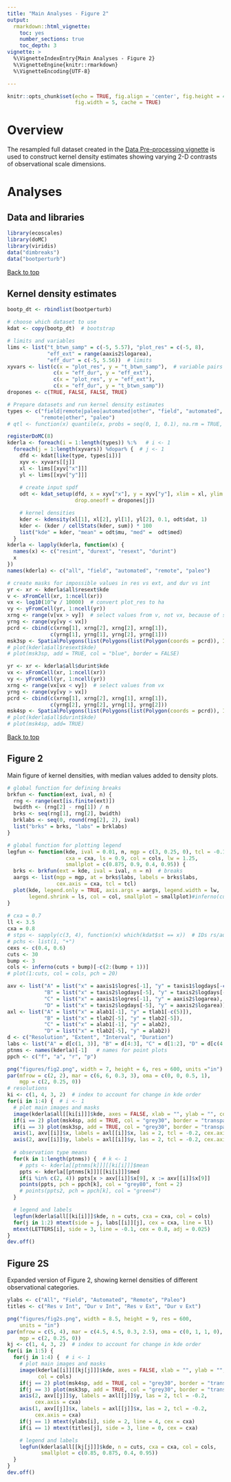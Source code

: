 ```yaml
---
title: "Main Analyses - Figure 2"
output: 
  rmarkdown::html_vignette:
    toc: yes
    number_sections: true
    toc_depth: 3
vignette: >
  %\VignetteIndexEntry{Main Analyses - Figure 2}
  %\VignetteEngine{knitr::rmarkdown}
  %\VignetteEncoding{UTF-8}

---
```


```r
knitr::opts_chunk$set(echo = TRUE, fig.align = 'center', fig.height = 4, 
                      fig.width = 5, cache = TRUE)
```


# Overview

The resampled full dataset created in the [Data Pre-processing vignette](data-pre-process.html) is used to construct kernel density estimates showing varying 2-D contrasts of observational scale dimensions.

# Analyses
## Data and libraries

```r
library(ecoscales)
library(doMC)
library(viridis)
data("dimbreaks")
data("bootperturb")
```


<a href="#top">Back to top</a>

## Kernel density estimates

```r
bootp_dt <- rbindlist(bootperturb)

# choose which dataset to use
kdat <- copy(bootp_dt)  # bootstrap

# limits and variables
lims <- list("t_btwn_samp" = c(-5, 5.57), "plot_res" = c(-5, 8), 
             "eff_ext" = range(aaxis2$logarea),
             "eff_dur" = c(-5, 5.56))  # limits
xyvars <- list(c(x = "plot_res", y = "t_btwn_samp"),  # variable pairs 
               c(x = "eff_dur", y = "eff_ext"), 
               c(x = "plot_res", y = "eff_ext"), 
               c(x = "eff_dur", y = "t_btwn_samp"))
dropones <- c(TRUE, FALSE, FALSE, TRUE)

# Prepare datasets and run kernel density estimates
types <- c("field|remote|paleo|automated|other", "field", "automated", 
           "remote|other", "paleo")
# qtl <- function(x) quantile(x, probs = seq(0, 1, 0.1), na.rm = TRUE, type = 1)

registerDoMC(8)
kderla <- foreach(i = 1:length(types)) %:%   # i <- 1
  foreach(j = 1:length(xyvars)) %dopar% {  # j <- 1
    dfd <- kdat[like(type, types[i])]
    xyv <- xyvars[[j]]
    xl <- lims[[xyv["x"]]]
    yl <- lims[[xyv["y"]]]
    
    # create input spdf
    odt <- kdat_setup(dfd, x = xyv["x"], y = xyv["y"], xlim = xl, ylim = yl, 
                      drop.oneoff = dropones[j])

    # kernel densities
    kder <- kdensity(xl[1], xl[2], yl[1], yl[2], 0.1, odt$dat, 1)
    kder <- (kder / cellStats(kder, sum)) * 100
    list("kde" = kder, "mean" = odt$mu, "med" =  odt$med)
  }
kderla <- lapply(kderla, function(x) {
  names(x) <- c("resint", "durext", "resext", "durint")
  x
})
names(kderla) <- c("all", "field", "automated", "remote", "paleo")

# create masks for impossible values in res vs ext, and dur vs int
yr <- xr <- kderla$all$resext$kde
v <- xFromCell(xr, 1:ncell(xr))
vx <- log10(10^v / 10000)  # convert plot_res to ha 
vy <- yFromCell(yr, 1:ncell(yr))
xrng <- range(v[vx > vy])  # select values from v, not vx, because of scale chng
yrng <- range(vy[vy < vx])
pcrd <- cbind(c(xrng[1], xrng[2], xrng[2], xrng[1]), 
              c(yrng[1], yrng[1], yrng[2], yrng[1]))
msk3sp <- SpatialPolygons(list(Polygons(list(Polygon(coords = pcrd)), ID = 1)))
# plot(kderla$all$resext$kde)
# plot(msk3sp, add = TRUE, col = "blue", border = FALSE)

yr <- xr <- kderla$all$durint$kde
vx <- xFromCell(xr, 1:ncell(xr))
vy <- yFromCell(yr, 1:ncell(yr))
xrng <- range(vx[vx < vy])  # select values from vx
yrng <- range(vy[vy > vx])
pcrd <- cbind(c(xrng[1], xrng[2], xrng[1], xrng[1]), 
              c(yrng[2], yrng[2], yrng[1], yrng[2]))
msk4sp <- SpatialPolygons(list(Polygons(list(Polygon(coords = pcrd)), ID = 1)))
# plot(kderla$all$durint$kde)
# plot(msk4sp, add= TRUE)
```

<a href="#top">Back to top</a>

## Figure 2

Main figure of kernel densities, with median values added to density plots. 

```r
# global function for defining breaks
brkfun <- function(ext, ival, n) {
  rng <- range(ext[is.finite(ext)])
  bwidth <- (rng[2] - rng[1]) / n
  brks <- seq(rng[1], rng[2], bwidth)
  brklabs <- seq(0, round(rng[2], 2), ival)
  list("brks" = brks, "labs" = brklabs)
}

# global function for plotting legend
legfun <- function(kde, ival = 0.01, n, mgp = c(3, 0.25, 0), tcl = -0.1, 
                   cxa = cxa, ls = 0.9, col = cols, lw = 1.25, 
                   smallplot = c(0.875, 0.9, 0.4, 0.95)) {
  brks <- brkfun(ext = kde, ival = ival, n = n)  # breaks
  aargs <- list(mgp = mgp, at = brks$labs, labels = brks$labs, 
                cex.axis = cxa, tcl = tcl)
  plot(kde, legend.only = TRUE, axis.args = aargs, legend.width = lw,
       legend.shrink = ls, col = col, smallplot = smallplot)#inferno(cuts))
}
  
# cxa = 0.7
ll <- 3.5
cxa = 0.8
# stps <- sapply(c(3, 4), function(x) which(kdat$st == x))  # IDs rs/auto/paleo
# pchs <- list(1, "+")
cexs <- c(0.4, 0.6)
cuts <- 30
bump <- 3
cols <- inferno(cuts + bump)[-c(2:(bump + 1))]
# plot(1:cuts, col = cols, pch = 20)

axv <- list("A" = list("x" = aaxis1$logres[-1], "y" = taxis1$logdays[-c(5)]), 
            "B" = list("x" = taxis2$logdays[-5], "y" = taxis2$logdays[-5]),
            "C" = list("x" = aaxis1$logres[-1], "y" = aaxis2$logarea), 
            "D" = list("x" = taxis2$logdays[-5], "y" = aaxis2$logarea))
axl <- list("A" = list("x" = alab1[-1], "y" = tlab1[-c(5)]), 
            "B" = list("x" = tlab2[-5], "y" = tlab2[-5]), 
            "C" = list("x" = alab1[-1], "y" = alab2), 
            "D" = list("x" = tlab2[-5], "y" = alab2))
d <- c("Resolution", "Extent", "Interval", "Duration")
labs <- list("A" = d[c(1, 3)], "B" = d[4:3], "C" = d[1:2], "D" = d[c(4, 2)])
ptnms <- names(kderla)[-1]   # names for point plots
ppch <- c("f", "a", "r", "p")

png("figures/fig2.png", width = 7, height = 6, res = 600, units ="in")
par(mfrow = c(2, 2), mar = c(6, 6, 0.3, 3), oma = c(0, 0, 0.5, 1), 
    mgp = c(2, 0.25, 0))
# resolutions
ki <- c(1, 4, 3, 2)  # index to account for change in kde order
for(i in 1:4) {  # i <- 1
  # plot main images and masks
  image(kderla$all[[ki[i]]]$kde, axes = FALSE, xlab = "", ylab = "", col = cols)
  if(i == 2) plot(msk4sp, add = TRUE, col = "grey30", border = "transparent")
  if(i == 3) plot(msk3sp, add = TRUE, col = "grey30", border = "transparent")
  axis(1, axv[[i]]$x, labels = axl[[i]]$x, las = 2, tcl = -0.2, cex.axis = cxa)
  axis(2, axv[[i]]$y, labels = axl[[i]]$y, las = 2, tcl = -0.2, cex.axis = cxa)
  
  # observation type means
  for(k in 1:length(ptnms)) {  # k <- 1
    # ppts <- kderla[[ptnms[k]]][[ki[i]]]$mean
    ppts <- kderla[[ptnms[k]]][[ki[i]]]$med
    if(i %in% c(2, 4)) ppts[x > axv[[i]]$x[9], x := axv[[i]]$x[9]]
    points(ppts, pch = ppch[k], col = "grey80", font = 2)
    # points(ppts2, pch = ppch[k], col = "green4")
  }    

  # legend and labels
  legfun(kderla$all[[ki[i]]]$kde, n = cuts, cxa = cxa, col = cols)
  for(j in 1:2) mtext(side = j, labs[[i]][j], cex = cxa, line = ll)
  mtext(LETTERS[i], side = 3, line = -0.1, cex = 0.8, adj = 0.025)
}
dev.off()

```

## Figure 2S

Expanded version of Figure 2, showing kernel densities of different observational categories. 

```r
ylabs <- c("All", "Field", "Automated", "Remote", "Paleo")
titles <- c("Res v Int", "Dur v Int", "Res v Ext", "Dur v Ext")

png("figures/fig2s.png", width = 8.5, height = 9, res = 600, 
    units = "in")
par(mfrow = c(5, 4), mar = c(4.5, 4.5, 0.3, 2.5), oma = c(0, 1, 1, 0), 
    mgp = c(2, 0.25, 0))
kj <- c(1, 4, 3, 2)  # index to account for change in kde order
for(i in 1:5) {
  for(j in 1:4) {  # i <- 1
    # plot main images and masks
    image(kderla[[i]][[kj[j]]]$kde, axes = FALSE, xlab = "", ylab = "", 
          col = cols)
    if(j == 2) plot(msk4sp, add = TRUE, col = "grey30", border = "transparent")
    if(j == 3) plot(msk3sp, add = TRUE, col = "grey30", border = "transparent")
    axis(2, axv[[j]]$y, labels = axl[[j]]$y, las = 2, tcl = -0.2,
         cex.axis = cxa)
    axis(1, axv[[j]]$x, labels = axl[[j]]$x, las = 2, tcl = -0.2,
         cex.axis = cxa)
    if(j == 1) mtext(ylabs[i], side = 2, line = 4, cex = cxa)
    if(i == 1) mtext(titles[j], side = 3, line = 0, cex = cxa)

    # legend and labels
    legfun(kderla$all[[kj[j]]]$kde, n = cuts, cxa = cxa, col = cols, 
           smallplot = c(0.85, 0.875, 0.4, 0.95))
  }
}
dev.off()

```




